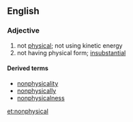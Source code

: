 ==English==

===Adjective===
{{en-adj|-}}

# not [[physical]]; not using kinetic energy
# not having physical form; [[insubstantial]]

====Derived terms====
* [[nonphysicality]]
* [[nonphysically]]
* [[nonphysicalness]]

[[et:nonphysical]]